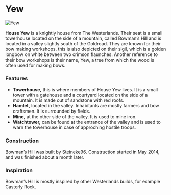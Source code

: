 

# Yew

<Image src="https://cdn.sanity.io/images/1as7cn02/production/93759e99ce8796d1b021267470865d9718c90cf2-1920x1018.png?w=976&h=350&fit=crop&crop=center&auto=format" alt="Yew" width={976} height={350}  />

<ProjectDetails
  floatRight
  region="Westerlands"
  house="House Yew"
  type="Tower"
  status="Completed"
  warp="/warp bowmanshill"
  projectLead="Steineke96"
  dateStarted="May 12, 2015"
  dateCompleted="May 12, 2015"
/>

**House Yew** is a knightly house from The Westerlands. Their seat is a small towerhouse located on the side of a mountain, called Bowman’s Hill and is located in a valley slightly south of the Goldroad. They are known for their bow making workshops, this is also depicted on their sigil, which is a golden longbow on white between two crimson flaunches. Another reference to their bow workshops is their name, Yew, a tree from which the wood is often used for making bows.  


### Features

* **Towerhouse,** this is where members of House Yew lives. It is a small tower with a gatehouse and a courtyard located on the side of a mountain. It is made out of sandstone with red roofs.
* **Hamlet,** located in the valley. Inhabitants are mostly farmers and bow craftsmen. It is surrounded by fields.
* **Mine,** at the other side of the valley. It is used to mine iron.
* **Watchtower,** can be found at the entrance of the valley and is used to warn the towerhouse in case of approching hostile troops.

### Construction

Bowman’s Hill was built by Steineke96. Construction started in May 2014, and was finished about a month later.

### Inspiration

Bowman’s Hill is mostly inspired by other Westerlands builds, for example Casterly Rock.